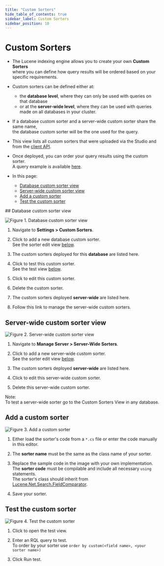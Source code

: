 ```yaml
---
title: "Custom Sorters"
hide_table_of_contents: true
sidebar_label: Custom Sorters
sidebar_position: 10
---
```



# Custom Sorters
<Admonition type="note" title="Note">

* The Lucene indexing engine allows you to create your own __Custom Sorters__  
  where you can define how query results will be ordered based on your specific requirements.

* Custom sorters can be defined either at: 
  * the __database level__, where they can only be used with queries on that database  
  * or at the __server-wide level__, where they can be used with queries made on all databases in your cluster.  

* If a database custom sorter and a server-wide custom sorter share the same name,  
  the database custom sorter will be the one used for the query.  

* This view lists all custom sorters that were uploaded via the Studio 
  and from the [client API](../../../client-api/operations/maintenance/sorters/put-sorter.mdx).

* Once deployed, you can order your query results using the custom sorter.  
  A query example is available [here](../../../client-api/session/querying/sort-query-results.mdx#custom-sorters).
* In this page:
  * [Database custom sorter view](../../../studio/database/settings/custom-sorters.mdx#database-custom-sorter-view)  
  * [Server-wide custom sorter view](../../../studio/database/settings/custom-sorters.mdx#server-wide-custom-sorter-view)  
  * [Add a custom sorter](../../../studio/database/settings/custom-sorters.mdx#add-a-custom-sorter)  
  * [Test the custom sorter](../../../studio/database/settings/custom-sorters.mdx#test-the-custom-sorter)  

</Admonition>
## Database custom sorter view

![Figure 1. Database custom sorter view](./assets/custom-sorter-1.png)

<Admonition type="note" title="Note">

1. Navigate to __Settings &gt; Custom Sorters__.

2. Click to add a new database custom sorter.  
   See the sorter edit view [below](../../../studio/database/settings/custom-sorters.mdx#add-a-custom-sorter).  

3. The custom sorters deployed for this __database__ are listed here.

4. Click to test this custom sorter.  
   See the test view [below](../../../studio/database/settings/custom-sorters.mdx#test-the-custom-sorter).

5. Click to edit this custom sorter.

6. Delete the custom sorter.

7. The custom sorters deployed __server-wide__ are listed here.
 
8. Follow this link to manage the server-wide custom sorters.
 
</Admonition>



## Server-wide custom sorter view

![Figure 2. Server-wide custom sorter view](./assets/custom-sorter-2.png)

<Admonition type="note" title="Note">

1. Navigate to __Manage Server &gt; Server-Wide Sorters__.

2. Click to add a new server-wide custom sorter.  
   See the sorter edit view [below](../../../studio/database/settings/custom-sorters.mdx#add-a-custom-sorter).

3. The custom sorters deployed __server-wide__ are listed here.

4. Click to edit this server-wide custom sorter.

5. Delete this server-wide custom sorter.

</Admonition>

<Admonition type="note" title="Note">

Note:  
To test a server-wide sorter go to the Custom Sorters View in any database.

</Admonition>



## Add a custom sorter

![Figure 3. Add a custom sorter](./assets/custom-sorter-3.png)

<Admonition type="note" title="Note">

1. Either load the sorter's code from a `*.cs` file or enter the code manually in this editor.

2. The __sorter name__ must be the same as the class name of your sorter.

3. Replace the sample code in the image with your own implementation.  
   The __sorter code__ must be compilable and include all necessary `using` statements.  
   The sorter's class should inherit from [Lucene.Net.Search.FieldComparator](https://lucenenet.apache.org/docs/3.0.3/df/d91/class_lucene_1_1_net_1_1_search_1_1_field_comparator.html).  

4. Save your sorter.

</Admonition>



## Test the custom sorter

![Figure 4. Test the custom sorter](./assets/custom-sorter-4.png)

<Admonition type="note" title="Note">

1. Click to open the test view.

2. Enter an RQL query to test.  
   To order by your sorter use `order by custom(<field name>, <your sorter name>)`

3. Click Run test.

</Admonition>



